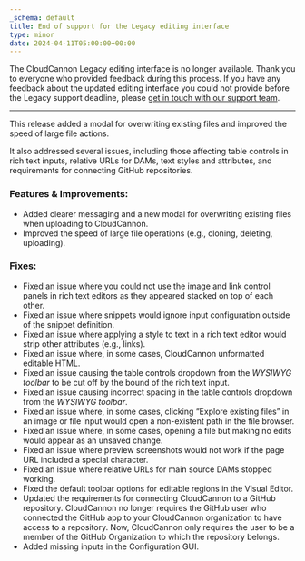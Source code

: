```yaml
---
_schema: default
title: End of support for the Legacy editing interface
type: minor
date: 2024-04-11T05:00:00+00:00
---
```

The CloudCannon Legacy editing interface is no longer available. Thank you to everyone who provided feedback during this process. If you have any feedback about the updated editing interface you could not provide before the Legacy support deadline, please [get in touch with our support team](/support).

---

This release added a modal for overwriting existing files and improved the speed of large file actions.

It also addressed several issues, including those affecting table controls in rich text inputs, relative URLs for DAMs, text styles and attributes, and requirements for connecting GitHub repositories.

### Features & Improvements:

* Added clearer messaging and a new modal for overwriting existing files when uploading to CloudCannon.
* Improved the speed of large file operations (e.g., cloning, deleting, uploading).

### Fixes:

* Fixed an issue where you could not use the image and link control panels in rich text editors as they appeared stacked on top of each other.
* Fixed an issue where snippets would ignore input configuration outside of the snippet definition.
* Fixed an issue where applying a style to text in a rich text editor would strip other attributes (e.g., links).
* Fixed an issue where, in some cases, CloudCannon unformatted editable HTML.
* Fixed an issue causing the table controls dropdown from the *WYSIWYG toolbar* to be cut off by the bound of the rich text input.
* Fixed an issue causing incorrect spacing in the table controls dropdown from the *WYSIWYG toolbar*.
* Fixed an issue where, in some cases, clicking “Explore existing files” in an image or file input would open a non-existent path in the file browser.
* Fixed an issue where, in some cases, opening a file but making no edits would appear as an unsaved change.
* Fixed an issue where preview screenshots would not work if the page URL included a special character.
* Fixed an issue where relative URLs for main source DAMs stopped working.
* Fixed the default toolbar options for editable regions in the Visual Editor.
* Updated the requirements for connecting CloudCannon to a GitHub repository. CloudCannon no longer requires the GitHub user who connected the GitHub app to your CloudCannon organization to have access to a repository. Now, CloudCannon only requires the user to be a member of the GitHub Organization to which the repository belongs.
* Added missing inputs in the Configuration GUI.